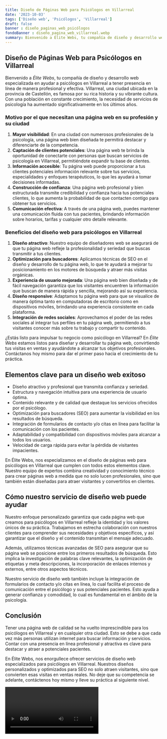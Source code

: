 ```yaml
---
title: Diseño de Páginas Web para Psicólogos en Villarreal
date: '2023-10-03'
tags: ['Diseño web', 'Psicólogos', 'Villarreal']
draft: false
banner : diseño_paginas_web_psicólogos
fondoBanner : diseño_pagina_web_villarreal.webp
summary: Bienvenido a Élite Webs, tu compañía de diseño y desarrollo web especializada en ayudar a psicólogos en Villarreal a tener presencia en línea de manera profesional y efectiva. Villarreal, una ciudad ubicada en la provincia de Castellón, es famosa por su rica historia y su vibrante cultura. Con una población en constante crecimiento, la necesidad de servicios de psicología ha aumentado significativamente en los últimos años.
---
```


## Diseño de Páginas Web para Psicólogos en Villarreal

Bienvenido a *Élite Webs*, tu compañía de diseño y desarrollo web especializada en ayudar a psicólogos en Villarreal a tener presencia en línea de manera profesional y efectiva. Villarreal, una ciudad ubicada en la provincia de Castellón, es famosa por su rica historia y su vibrante cultura. Con una población en constante crecimiento, la necesidad de servicios de psicología ha aumentado significativamente en los últimos años.

### Motivo por el que necesitan una página web en su profesión y su ciudad

1. **Mayor visibilidad**: En una ciudad con numerosos profesionales de la psicología, una página web bien diseñada te permitirá destacar y diferenciarte de la competencia.
2. **Captación de clientes potenciales**: Una página web te brinda la oportunidad de conectarte con personas que buscan servicios de psicología en Villarreal, permitiéndote expandir tu base de clientes.
3. **Información accesible**: Tu página web puede proporcionar a tus clientes potenciales información relevante sobre tus servicios, especialidades y enfoques terapéuticos, lo que les ayudará a tomar decisiones informadas.
4. **Construcción de confianza**: Una página web profesional y bien estructurada transmite credibilidad y confianza hacia tus potenciales clientes, lo que aumenta la probabilidad de que contacten contigo para obtener tus servicios.
5. **Comunicación efectiva**: A través de una página web, puedes mantener una comunicación fluida con tus pacientes, brindando información sobre horarios, tarifas y cualquier otro detalle relevante.

### Beneficios del diseño web para psicólogos en Villarreal

1. **Diseño atractivo**: Nuestro equipo de diseñadores web se asegurará de que tu página web refleje la profesionalidad y seriedad que buscas transmitir a tus clientes.
2. **Optimización para buscadores**: Aplicamos técnicas de SEO en el diseño y desarrollo de tu página web, lo que te ayudará a mejorar tu posicionamiento en los motores de búsqueda y atraer más visitas orgánicas.
3. **Experiencia de usuario mejorada**: Una página web bien diseñada y de fácil navegación garantiza que los visitantes encuentren la información que buscan de manera rápida y sencilla, mejorando así su experiencia.
4. **Diseño responsive**: Adaptamos tu página web para que se visualice de manera óptima tanto en computadoras de escritorio como en dispositivos móviles, brindando una experiencia consistente en cada plataforma.
5. **Integración de redes sociales**: Aprovechamos el poder de las redes sociales al integrar tus perfiles en tu página web, permitiendo a tus visitantes conocer más sobre tu trabajo y compartir tu contenido.

¿Estás listo para impulsar tu negocio como psicólogo en Villarreal? En *Élite Webs* estamos listos para diseñar y desarrollar tu página web, convirtiendo tus visitas en ventas y ayudándote a alcanzar tus objetivos profesionales. Contáctanos hoy mismo para dar el primer paso hacia el crecimiento de tu práctica.

<GifSeo />

<Cta />

## Elementos clave para un diseño web exitoso

- Diseño atractivo y profesional que transmita confianza y seriedad.
- Estructura y navegación intuitiva para una experiencia de usuario óptima.
- Contenido relevante y de calidad que destaque los servicios ofrecidos por el psicólogo.
- Optimización para buscadores (SEO) para aumentar la visibilidad en los resultados de búsqueda.
- Integración de formularios de contacto y/o citas en línea para facilitar la comunicación con los pacientes.
- Adaptabilidad y compatibilidad con dispositivos móviles para alcanzar a todos los usuarios.
- Velocidad de carga rápida para evitar la pérdida de visitantes impacientes.

En Élite Webs, nos especializamos en el diseño de páginas web para psicólogos en Villarreal que cumplen con todos estos elementos clave. Nuestro equipo de expertos combina creatividad y conocimiento técnico para crear páginas web a medida que no solo lucen profesionales, sino que también están diseñadas para atraer visitantes y convertirlos en clientes.

## Cómo nuestro servicio de diseño web puede ayudar

Nuestro enfoque personalizado garantiza que cada página web que creamos para psicólogos en Villarreal refleje la identidad y los valores únicos de su práctica. Trabajamos en estrecha colaboración con nuestros clientes para comprender sus necesidades y objetivos específicos, y así garantizar que el diseño y el contenido transmitan el mensaje adecuado.

Además, utilizamos técnicas avanzadas de SEO para asegurar que su página web se posicione entre los primeros resultados de búsqueda. Esto implica la investigación de palabras clave relevantes, la optimización de etiquetas y meta descripciones, la incorporación de enlaces internos y externos, entre otros aspectos técnicos.

Nuestro servicio de diseño web también incluye la integración de formularios de contacto y/o citas en línea, lo cual facilita el proceso de comunicación entre el psicólogo y sus potenciales pacientes. Esto ayuda a generar confianza y comodidad, lo cual es fundamental en el ámbito de la psicología.

## Conclusión

Tener una página web de calidad se ha vuelto imprescindible para los psicólogos en Villarreal y en cualquier otra ciudad. Esto se debe a que cada vez más personas utilizan internet para buscar información y servicios. Contar con una presencia en línea profesional y atractiva es clave para destacar y atraer a potenciales pacientes.

En Élite Webs, nos enorgullece ofrecer servicios de diseño web especializados para psicólogos en Villarreal. Nuestros diseños personalizados y optimizados para SEO no solo atraen visitantes, sino que convierten esas visitas en ventas reales. No deje que su competencia se adelante, contáctenos hoy mismo y lleve su práctica al siguiente nivel.

<Video />

<CtaBot job='Psicólogos' city='Villarreal'/>

<Gmaps query='Villarreal+españa+maps' />